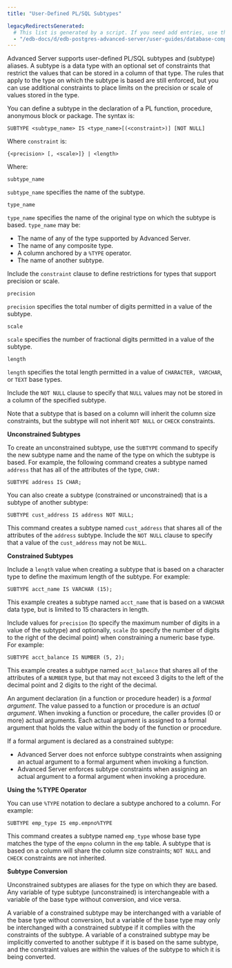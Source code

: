 ```yaml
---
title: "User-Defined PL/SQL Subtypes"

legacyRedirectsGenerated:
  # This list is generated by a script. If you need add entries, use the `legacyRedirects` key.
  - "/edb-docs/d/edb-postgres-advanced-server/user-guides/database-compatibility-for-oracle-developers-guide/10/Database_Compatibility_for_Oracle_Developers_Guide_10.1.049.html"
---
```


<div id="user_defined_pl_sql_subtypes" class="registered_link"></div>

Advanced Server supports user-defined PL/SQL subtypes and (subtype) aliases. A subtype is a data type with an optional set of constraints that restrict the values that can be stored in a column of that type. The rules that apply to the type on which the subtype is based are still enforced, but you can use additional constraints to place limits on the precision or scale of values stored in the type.

You can define a subtype in the declaration of a PL function, procedure, anonymous block or package. The syntax is:

```text
SUBTYPE <subtype_name> IS <type_name>[(<constraint>)] [NOT NULL]
```

Where `constraint` is:

```
{<precision> [, <scale>]} | <length>
```

Where:

`subtype_name`

 `subtype_name` specifies the name of the subtype.

`type_name`

 `type_name` specifies the name of the original type on which the subtype is based. `type_name` may be:

-   The name of any of the type supported by Advanced Server.
-   The name of any composite type.
-   A column anchored by a `%TYPE` operator.
-   The name of another subtype.

Include the `constraint` clause to define restrictions for types that support precision or scale.

`precision`

 `precision` specifies the total number of digits permitted in a value of the subtype.

`scale`

 `scale` specifies the number of fractional digits permitted in a value of the subtype.

`length`

 `length` specifies the total length permitted in a value of `CHARACTER, VARCHAR`, or `TEXT` base types.

Include the `NOT NULL` clause to specify that `NULL` values may not be stored in a column of the specified subtype.

Note that a subtype that is based on a column will inherit the column size constraints, but the subtype will not inherit `NOT NULL` or `CHECK` constraints.

**Unconstrained Subtypes**

To create an unconstrained subtype, use the `SUBTYPE` command to specify the new subtype name and the name of the type on which the subtype is based. For example, the following command creates a subtype named `address` that has all of the attributes of the type, `CHAR:`

```
SUBTYPE address IS CHAR;
```

You can also create a subtype (constrained or unconstrained) that is a subtype of another subtype:

```
SUBTYPE cust_address IS address NOT NULL;
```

This command creates a subtype named `cust_address` that shares all of the attributes of the `address` subtype. Include the `NOT NULL` clause to specify that a value of the `cust_address` may not be `NULL`.

**Constrained Subtypes**

Include a `length` value when creating a subtype that is based on a character type to define the maximum length of the subtype. For example:

```
SUBTYPE acct_name IS VARCHAR (15);
```

This example creates a subtype named `acct_name` that is based on a `VARCHAR` data type, but is limited to 15 characters in length.

Include values for `precision` (to specify the maximum number of digits in a value of the subtype) and optionally, `scale` (to specify the number of digits to the right of the decimal point) when constraining a numeric base type. For example:

```
SUBTYPE acct_balance IS NUMBER (5, 2);
```

This example creates a subtype named `acct_balance` that shares all of the attributes of a `NUMBER` type, but that may not exceed 3 digits to the left of the decimal point and 2 digits to the right of the decimal.

An argument declaration (in a function or procedure header) is a *formal* *argument*. The value passed to a function or procedure is an *actual* *argument*. When invoking a function or procedure, the caller provides (0 or more) actual arguments. Each actual argument is assigned to a formal argument that holds the value within the body of the function or procedure.

If a formal argument is declared as a constrained subtype:

-   Advanced Server does not enforce subtype constraints when assigning an actual argument to a formal argument when invoking a function.
-   Advanced Server enforces subtype constraints when assigning an actual argument to a formal argument when invoking a procedure.

**Using the %TYPE Operator**

You can use `%TYPE` notation to declare a subtype anchored to a column. For example:

```
SUBTYPE emp_type IS emp.empno%TYPE
```

This command creates a subtype named `emp_type` whose base type matches the type of the `empno` column in the `emp` table. A subtype that is based on a column will share the column size constraints; `NOT NULL` and `CHECK` constraints are not inherited.

**Subtype Conversion**

Unconstrained subtypes are aliases for the type on which they are based. Any variable of type subtype (unconstrained) is interchangeable with a variable of the base type without conversion, and vice versa.

A variable of a constrained subtype may be interchanged with a variable of the base type without conversion, but a variable of the base type may only be interchanged with a constrained subtype if it complies with the constraints of the subtype. A variable of a constrained subtype may be implicitly converted to another subtype if it is based on the same subtype, and the constraint values are within the values of the subtype to which it is being converted.
